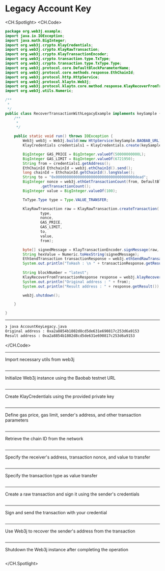 # Legacy Account Key

<CH.Spotlight>
<CH.Code>

```java AccountKeyLegacy.java
package org.web3j.example;
import java.io.IOException;
import java.math.BigInteger;
import org.web3j.crypto.KlayCredentials;
import org.web3j.crypto.KlayRawTransaction;
import org.web3j.crypto.KlayTransactionEncoder;
import org.web3j.crypto.transaction.type.TxType;
import org.web3j.crypto.transaction.type.TxType.Type;
import org.web3j.protocol.core.DefaultBlockParameterName;
import org.web3j.protocol.core.methods.response.EthChainId;
import org.web3j.protocol.http.HttpService;
import org.web3j.protocol.klaytn.Web3j;
import org.web3j.protocol.klaytn.core.method.response.KlayRecoverFromTransactionResponse;
import org.web3j.utils.Numeric;

/**
 * 
 */
public class RecoverTransactionWithLegacyExample implements keySample {
    /**
     * 
     */

    public static void run() throws IOException {
        Web3j web3j = Web3j.build(new HttpService(keySample.BAOBAB_URL));
        KlayCredentials credentials1 = KlayCredentials.create(keySample.LEGACY_KEY_privkey);

        BigInteger GAS_PRICE = BigInteger.valueOf(50000000000L);
        BigInteger GAS_LIMIT = BigInteger.valueOf(6721950);
        String from = credentials1.getAddress();
        EthChainId EthchainId = web3j.ethChainId().send();
        long chainId = EthchainId.getChainId().longValue();
        String to = "0x000000000000000000000000000000000000dead";
        BigInteger nonce = web3j.ethGetTransactionCount(from, DefaultBlockParameterName.LATEST).send()
                .getTransactionCount();
        BigInteger value = BigInteger.valueOf(100);

        TxType.Type type = Type.VALUE_TRANSFER;

        KlayRawTransaction raw = KlayRawTransaction.createTransaction(
                type,
                nonce,
                GAS_PRICE,
                GAS_LIMIT,
                to,
                value,
                from);

        byte[] signedMessage = KlayTransactionEncoder.signMessage(raw, chainId, credentials1);
        String hexValue = Numeric.toHexString(signedMessage);
        EthSendTransaction transactionResponse = web3j.ethSendRawTransaction(hexValue).send();
        System.out.println("TxHash : \n " + transactionResponse.getResult());
        
        String blockNumber = "latest";
        KlayRecoverFromTransactionResponse response = web3j.klayRecoverFromTransaction(hexValue, blockNumber).send();
        System.out.println("Original address : " + from);
        System.out.println("Result address : " + response.getResult());

        web3j.shutdown();

    }

}

```

---
```zsh output
❯ java AccountKeyLegacy.java
Original address : 0xa2a8854b1802d8cd5de631e690817c253d6a9153
Result address : 0xa2a8854b1802d8cd5de631e690817c253d6a9153
```
</CH.Code>


---
Import necessary utils from web3j
```java AccountKeyLegacy.java focus=1:14

```
---
Initialize Web3j instance using the Baobab testnet URL
```java AccountKeyLegacy.java focus=25

```
---
Create KlayCredentials using the provided private key
```java AccountKeyLegacy.java focus=26

```
---
Define gas price, gas limit, sender's address, and other transaction parameters
```java AccountKeyLegacy.java focus=28:30

```
---
Retrieve the chain ID from the network
```java AccountKeyLegacy.java focus=31:32

```
---
Specify the receiver's address, transaction nonce, and value to transfer
```java AccountKeyLegacy.java focus=33:36

```
---
Specify the transaction type as value transfer
```java AccountKeyLegacy.java focus=38

```
---
Create a raw transaction and sign it using the sender's credentials
```java AccountKeyLegacy.java focus=40:47

```
---
Sign and send the transaction with your credential
```java AccountKeyLegacy.java focus=49:52

```
---
Use Web3j to recover the sender's address from the transaction
```java AccountKeyLegacy.java focus=54:57

```
---
Shutdown the Web3j instance after completing the operation
```java AccountKeyLegacy.java focus=59

```

</CH.Spotlight>

